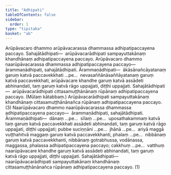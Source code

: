 ```yaml
---
title: "Adhipati"
tableOfContents: false
sidebar:
  order: 1
type: "tipitaka"
basket: "ab"
---
```



<DynamicBreadcrumb />

<Division number="281">

<Paragraph number="4683">
Arūpāvacaro dhammo arūpāvacarassa dhammassa adhipatipaccayena paccayo. <Emphasis>Sahajātādhipati</Emphasis>—  arūpāvacarādhipati sampayuttakānaṃ khandhānaṃ adhipatipaccayena paccayo. Arūpāvacaro dhammo naarūpāvacarassa dhammassa adhipatipaccayena paccayo—  ārammaṇādhipati, sahajātādhipati. <Emphasis>Ārammaṇādhipati</Emphasis>—  ākāsānañcāyatanaṃ garuṃ katvā paccavekkhati …pe…  nevasaññānāsaññāyatanaṃ garuṃ katvā paccavekkhati, arūpāvacare khandhe garuṃ katvā assādeti abhinandati, taṃ garuṃ katvā rāgo uppajjati, diṭṭhi uppajjati. <Emphasis>Sahajātādhipati</Emphasis>—  arūpāvacarādhipati cittasamuṭṭhānānaṃ rūpānaṃ adhipatipaccayena paccayo. (Mūlaṃ kātabbaṃ.) Arūpāvacarādhipati sampayuttakānaṃ khandhānaṃ cittasamuṭṭhānānañca rūpānaṃ adhipatipaccayena paccayo. (3)
</Paragraph>

</Division>
<Division number="282">

<Paragraph number="4684">
Naarūpāvacaro dhammo naarūpāvacarassa dhammassa adhipatipaccayena paccayo—  ārammaṇādhipati, sahajātādhipati. <Emphasis>Ārammaṇādhipati</Emphasis>—  dānaṃ …pe…  sīlaṃ …pe…  uposathakammaṃ katvā taṃ garuṃ katvā paccavekkhati assādeti abhinandati, taṃ garuṃ katvā rāgo uppajjati, diṭṭhi uppajjati; pubbe suciṇṇāni …pe…  jhānā …pe…  ariyā maggā vuṭṭhahitvā maggaṃ garuṃ katvā paccavekkhanti, phalaṃ …pe…  nibbānaṃ garuṃ katvā paccavekkhanti, nibbānaṃ gotrabhussa, vodānassa, maggassa, phalassa adhipatipaccayena paccayo; cakkhuṃ …pe…  vatthuṃ naarūpāvacare khandhe garuṃ katvā assādeti abhinandati, taṃ garuṃ katvā rāgo uppajjati, diṭṭhi uppajjati. <Emphasis>Sahajātādhipati</Emphasis>—  naarūpāvacarādhipati sampayuttakānaṃ khandhānaṃ cittasamuṭṭhānānañca rūpānaṃ adhipatipaccayena paccayo. (1)
</Paragraph>
</Division>